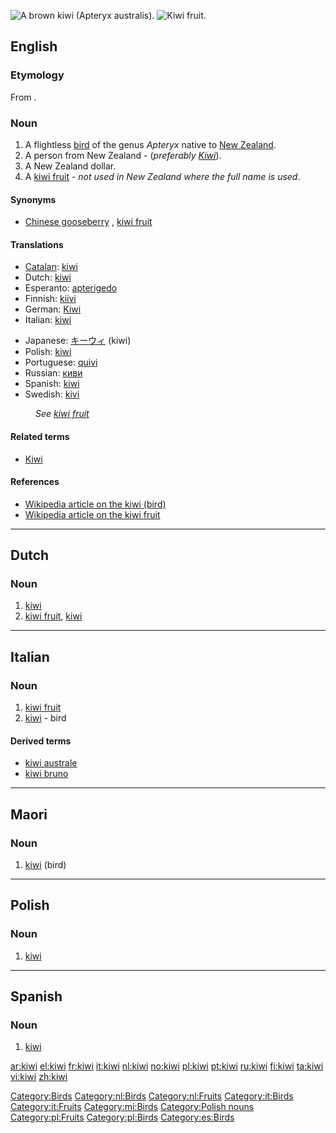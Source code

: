 {{see|Kiwi}}
[[Image:Kiwifugl.jpg|thumb|right|A brown kiwi (Apteryx australis).]]
[[Image:Kiwi aka.jpg|thumb|right|[[kiwi fruit|Kiwi fruit]].]]
==English==

===Etymology===
From {{Maori.}} {{term|kiwi|lang=mi}}.

===Noun===
{{en-noun}}

# A flightless [[bird]] of the genus ''Apteryx'' native to [[New Zealand]].
# A person from New Zealand  - (''preferably [[Kiwi]]'').
# A New Zealand dollar.
# A [[kiwi fruit]] - ''not used in New Zealand where the full name is used''.

====Synonyms====
*{{sense|kiwi fruit}} [[Chinese gooseberry]] {{i|dated}}, [[kiwi fruit]]

====Translations====
{{trans-top|bird}}
*[[Catalan]]: [[#Catalan|kiwi]] {{m}}
*Dutch: [[#Dutch|kiwi]] {{m}}
*Esperanto: [[apterigedo]]
*Finnish: [[kiivi]]
*German: [[Kiwi]] {{m}}
*Italian: [[#Italian|kiwi]] {{m}}
{{trans-mid}}
*Japanese: [[キーウィ]] (kiwi)
*Polish: [[#Polish|kiwi]]
*Portuguese: [[quivi]] {{m}}
*Russian: [[киви]] {{n}}
*Spanish: [[#Spanish|kiwi]] {{m}}
*Swedish: [[kivi]] {{n}}
{{trans-bottom}}

{{trans-top|kiwi fruit}}
: ''See [[kiwi fruit]]''
{{trans-bottom}}

====Related terms====
*[[Kiwi]]

====References====
*[[w:kiwi|Wikipedia article on the kiwi (bird)]]
*[[w:kiwi_fruit|Wikipedia article on the kiwi fruit]]

[[Category:Birds]]

----

==Dutch==

===Noun===
{{nl-noun|kiwi's|kiwi'tje}}

# [[#English|kiwi]] {{i|bird}}
# [[kiwi fruit]], [[#English|kiwi]]

[[Category:nl:Birds]]
[[Category:nl:Fruits]]

----

==Italian==

===Noun===
{{it-noun|kiw|m|i|i}}

# [[kiwi fruit]]
# [[#English|kiwi]] - bird

====Derived terms====
*[[kiwi australe]]
*[[kiwi bruno]]

[[Category:it:Birds]]
[[Category:it:Fruits]]

----

==Maori==

===Noun===
{{infl|mi|noun}}

# [[#English|kiwi]] (bird)

[[Category:mi:Birds]]

----

==Polish==

===Noun===
{{infl|pl|noun}}

# [[#English|kiwi]] {{i|bird}}
[[Category:Polish nouns]] [[Category:pl:Fruits]]
[[Category:pl:Birds]]

----

==Spanish==

===Noun===
{{infl|sv|noun|g=m}}

# [[#English|kiwi]] {{i|bird}}

[[Category:es:Birds]]

[[ar:kiwi]]
[[el:kiwi]]
[[fr:kiwi]]
[[it:kiwi]]
[[nl:kiwi]]
[[no:kiwi]]
[[pl:kiwi]]
[[pt:kiwi]]
[[ru:kiwi]]
[[fi:kiwi]]
[[ta:kiwi]]
[[vi:kiwi]]
[[zh:kiwi]]